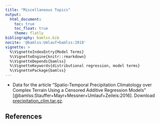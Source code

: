 ```yaml
---
title: "Miscellaneous Topics"
output:
  html_document:
    toc: true
    toc_float: true
    theme: flatly
bibliography: bamlss.bib
nocite: '@bamlss:Umlauf+bamlss:2018'
vignette: >
  %\VignetteIndexEntry{Model Terms}
  %\VignetteEngine{knitr::rmarkdown}
  %\VignetteDepends{bamlss}
  %\VignetteKeywords{distributional regression, model terms}
  %\VignettePackage{bamlss}
---
```


* Data for the article "Spatio-Temporal Precipitation Climatology over Complex Terrain
  Using a Censored Additive Regression Models" 
  [@bamlss:Stauffer+Mayr+Messner+Umlauf+Zeileis:2016].
  Download [precipitation_clim.tar.gz](../misc/precipitation_clim.tar.gz).


## References

